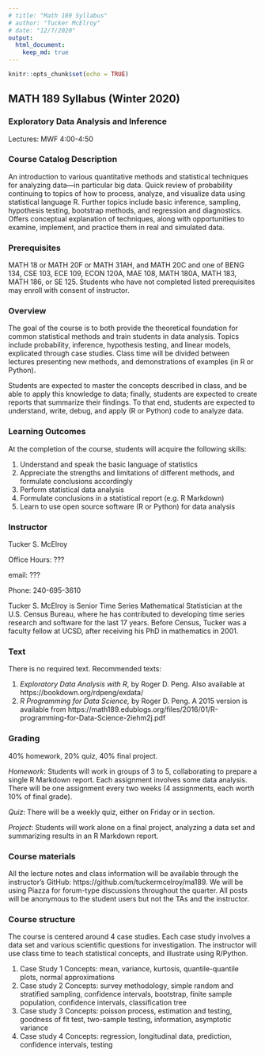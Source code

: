 ```yaml
---
# title: "Math 189 Syllabus"
# author: "Tucker McElroy"
# date: "12/7/2020"
output: 
  html_document:
    keep_md: true
---
```

```r
knitr::opts_chunk$set(echo = TRUE)
```
 
## **MATH 189 Syllabus (Winter 2020)**

### **Exploratory Data Analysis and Inference** 
Lectures: MWF 4:00-4:50

### Course Catalog Description
An introduction to various quantitative methods and statistical techniques for analyzing data—in particular big data. Quick review of probability continuing to topics of how to process, analyze, and visualize data using statistical language R. Further topics include basic inference, sampling, hypothesis testing, bootstrap methods, and regression and diagnostics. Offers conceptual explanation of techniques, along with opportunities to examine, implement, and practice them in real and simulated data.

### Prerequisites
MATH 18 or MATH 20F or MATH 31AH, and MATH 20C and one of BENG 134, CSE 103, ECE 109, ECON 120A, MAE 108, MATH 180A, MATH 183, MATH 186, or SE 125. Students who have not completed listed prerequisites may enroll with consent of instructor.

### Overview
The goal of the course is to both provide the theoretical foundation for common statistical methods and train students in data analysis.  Topics include probability, inference, hypothesis testing, and linear models, explicated through case studies.  Class time will be divided between lectures presenting new methods, and
demonstrations of examples (in R or Python).

Students are expected to master the concepts described in class, and be able to apply this knowledge to data; finally, students are expected to create reports that summarize their findings.  To that end, students are expected to understand, write, debug, and apply (R or Python) code to analyze data.
 
### Learning Outcomes
At the completion of the course, students will acquire the following skills:

1. Understand and speak the basic language of statistics
2. Appreciate the strengths and limitations of different methods, and formulate conclusions accordingly
3. Perform statistical data analysis 
4. Formulate conclusions in a statistical report (e.g. R Markdown)
5. Learn to use open source software (R or Python) for data analysis

### Instructor
 Tucker S. McElroy
 <!-- tucker.s.mcelroy@census.gov    -->
 
 Office Hours: ???
 
 email: ???
 
 Phone: 240-695-3610
 
 Tucker S. McElroy is Senior Time Series Mathematical Statistician at the U.S. Census Bureau, where he has contributed to developing time series research and software for the last 17 years. Before Census, Tucker was a faculty fellow at UCSD, after receiving his PhD in mathematics in 2001. 

### Text
There is no required text.  Recommended texts:

1. *Exploratory Data Analysis with R*, by Roger D. Peng.  Also available at https://bookdown.org/rdpeng/exdata/
2. *R Programming for Data Science,* by Roger D. Peng.  A 2015 version is available from
https://math189.edublogs.org/files/2016/01/R-programming-for-Data-Science-2iehm2j.pdf
 
### Grading
40% homework, 20% quiz, 40% final project.

*Homework*: Students will work in groups of 3 to 5, collaborating to prepare a single R Markdown report.  Each assignment involves some data analysis.  There will be one assignment every two weeks (4 assignments, each worth 10% of final grade).

*Quiz*: There will be a weekly quiz, either on Friday or in section.  

*Project*: Students will work alone on a final project, analyzing a data set and summarizing results in an R Markdown report.

### Course materials
All the lecture notes and class information will be available through the instructor's GitHub: https://github.com/tuckermcelroy/ma189.  We will be using Piazza for forum-type discussions throughout the quarter. All posts will be anonymous to the student users but not the TAs and the instructor.
 
### Course structure
The course is centered around 4 case studies.  Each case study involves a data set and various scientific questions for investigation.  The instructor will use class time to teach statistical concepts, and illustrate using R/Python.  

1. Case Study 1 Concepts: mean, variance, kurtosis, quantile-quantile plots, normal approximations
2. Case study 2 Concepts: survey methodology, simple random and stratified sampling, confidence intervals, bootstrap, finite sample population, confidence intervals, classification tree
3. Case study 3 Concepts: poisson process, estimation and testing, goodness of fit test, two-sample testing, information, asymptotic variance
4. Case study 4 Concepts: regression, longitudinal data, prediction, confidence intervals, testing

